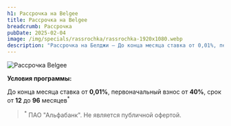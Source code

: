 ```yaml
---
h1: Рассрочка на Belgee
title: Рассрочка на Belgee
breadcrumb: Рассрочка
pubDate: 2025-02-04
image: /img/specials/rassrochka/rassrochka-1920x1080.webp
description: "Рассрочка на Белджи — До конца месяца ставка от 0,01%, первоначальный взнос от 40%, срок от 12 до 96 месяцев."
---
```



<picture>
	<source media="(min-width: 942px)" srcset="/img/specials/rassrochka/rassrochka-1304x480.webp" />
	<source media="(min-width: 640px)" srcset="/img/specials/rassrochka/rassrochka-1420x960.webp" />
	<source media="(min-width: 320px)" srcset="/img/specials/rassrochka/rassrochka-640x800.webp" />
	<img src="/img/specials/rassrochka/rassrochka-640x800.webp" class="w-full mb-10" alt="Рассрочка Belgee" />
</picture>

**Условия программы:** 

До конца месяца ставка от <b>0,01%</b>, первоначальный взнос от <b>40%</b>, срок от <b>12</b> до <b>96</b> месяцев<sup>*</sup>

<SpecialSalonsInfo dataFormName="Узнать подробнее. Рассрочка 0.01%" />

> <sup>*</sup> ПАО "Альфабанк". Не является публичной офертой.